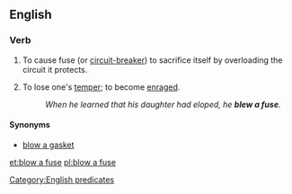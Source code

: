 ==English==

===Verb===
{{en-verb|head=[[blow]] [[a]] [[fuse]]|blows a fuse|blowing a fuse|blew a fuse|blown a fuse}}

# To cause fuse (or [[circuit-breaker]]) to sacrifice itself by overloading the circuit it protects.
# {{context|idiomatic|lang=en}} To lose one's [[temper]]; to become [[enraged]].
#: ''When he learned that his daughter had eloped, he '''blew a fuse'''.''

====Synonyms====
* [[blow a gasket]]

[[Category:English predicates]]

[[et:blow a fuse]]
[[pl:blow a fuse]]